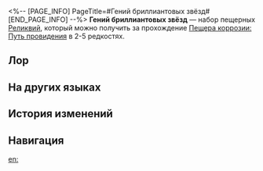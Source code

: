 <%-- [PAGE_INFO]
PageTitle=#Гений бриллиантовых звёзд#
[END_PAGE_INFO] --%>
{{Набор Реликвий Инфобокс
|id           = 81084
|Изображение  = Предмет Гений бриллиантовых звёзд.png
|Тип          = Пещерная реликвия
|2пБонус      = Повышает квантовый урон на 10%.
|4пБонус      = При нанесении урона владелец игнорирует 10% защиты противника. Если у выбранного противника есть квантовая уязвимость, владелец игнорирует доп. 10% защиты.
|Голова       = Сверхдальний визор гения
|Руки         = Улавливатель частот гения
|Тело         = Костюм гения для погружения в метаполе
|Ноги         = Гравиконьки гения
|Редкость     = 2345
|Источник2.1  = [[Пещера коррозии: Путь провидения]]
|Источник3.1  = [[Пещера коррозии: Путь провидения]]
|Источник4.1  = [[Пещера коррозии: Путь провидения]]
|Источник5.1  = [[Пещера коррозии: Путь провидения]]
|Источник5.2  = [[Синтез реликвий]]
|Свойство1    = 
|Свойство2    = 
|Свойство3    = 
}}
'''Гений бриллиантовых звёзд''' — набор пещерных [[Реликвии|Реликвий]], который можно получить за прохождение [[Пещера коррозии: Путь провидения]] в 2-5{{Иконка/Звёзды|1}} редкостях.

==Лор==
{{Реликвия Лор|Гений бриллиантовых звёзд}}

==На других языках==
{{На других языках
|en   = Genius of Brilliant Stars
|zhs  = 繁星璀璨的天才
|zht  = 繁星璀璨的天才
|ja   = 星の如く輝く天才
|ko   = 별처럼 빛나는 천재
|es   = Genio de las estrellas relucientes
|fr   = Génies des étoiles
|ru   = Гений бриллиантовых звёзд
|th   = Genius of Brilliant Stars
|vi   = Thiên Tài Xuất Chúng
|de   = Genie der strahlenden Sterne
|id   = Genius of Brilliant Stars
|pt   = Gênio das Estrelas Brilhantes
}}

==История изменений==
{{История изменений|3.5}}

==Навигация==
{{Наборы реликвий Навбокс}}

[[en:]]